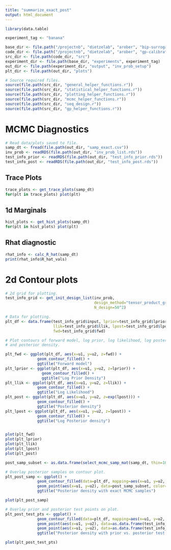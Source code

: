 ```yaml
---
title: "summarize_exact_post"
output: html_document
---
```


```r
library(data.table)

experiment_tag <- "banana"

base_dir <- file.path("/projectnb", "dietzelab", "arober", "bip-surrogates-paper")
code_dir <- file.path("/projectnb", "dietzelab", "arober", "gp-calibration")
src_dir <- file.path(code_dir, "src")
experiment_dir <- file.path(base_dir, "experiments", experiment_tag)
out_dir <- file.path(experiment_dir, "output", "inv_prob_setup")
plt_dir <- file.path(out_dir, "plots")

# Source required files.
source(file.path(src_dir, "general_helper_functions.r"))
source(file.path(src_dir, "statistical_helper_functions.r"))
source(file.path(src_dir, "plotting_helper_functions.r"))
source(file.path(src_dir, "mcmc_helper_functions.r"))
source(file.path(src_dir, "seq_design.r"))
source(file.path(src_dir, "gp_helper_functions.r"))
```

# MCMC Diagnostics
```r
# Read data/plots saved to file.
samp_dt <- fread(file.path(out_dir, "samp_exact.csv"))
inv_prob <- readRDS(file.path(out_dir, "inv_prob_list.rds"))
test_info_prior <- readRDS(file.path(out_dir, "test_info_prior.rds"))
test_info_post <- readRDS(file.path(out_dir, "test_info_post.rds"))
```

## Trace Plots
```r
trace_plots <- get_trace_plots(samp_dt)
for(plt in trace_plots) plot(plt)
```

## 1d Marginals
```r
hist_plots <- get_hist_plots(samp_dt)
for(plt in hist_plots) plot(plt)
```
## Rhat diagnostic
```r
rhat_info <- calc_R_hat(samp_dt)
print(rhat_info$R_hat_vals)
```

# 2d Contour plots
```r
# 2d grid for plotting.
test_info_grid <- get_init_design_list(inv_prob, 
                                       design_method="tensor_product_grid",
                                       N_design=50^2)

# Data for plotting.
plt_df <- data.frame(test_info_grid$input, lprior=test_info_grid$lprior,
                     llik=test_info_grid$llik, lpost=test_info_grid$lpost,
                     fwd=test_info_grid$fwd)
```

```r
# Plot contours of forward model, log prior, log likelihood, log posterior,
# and posterior density.

plt_fwd <- ggplot(plt_df, aes(x=u1, y=u2, z=fwd)) +
              geom_contour_filled() +
              ggtitle("Forward model")
plt_lprior <- ggplot(plt_df, aes(x=u1, y=u2, z=lprior)) +
                geom_contour_filled() +
                ggtitle("Log Prior Density")
plt_llik <- ggplot(plt_df, aes(x=u1, y=u2, z=llik)) +
              geom_contour_filled() +
              ggtitle("Log Likelihood")
plt_post <- ggplot(plt_df, aes(x=u1, y=u2, z=exp(lpost))) +
              geom_contour_filled() +
              ggtitle("Posterior density")
plt_lpost <- ggplot(plt_df, aes(x=u1, y=u2, z=lpost)) +
              geom_contour_filled() +
              ggtitle("Log Posterior density")


plot(plt_fwd)
plot(plt_lprior)
plot(plt_llik)
plot(plt_lpost)
plot(plt_post)
```

```r
post_samp_subset <- as.data.frame(select_mcmc_samp_mat(samp_dt, thin=100L))

# Overlay posterior samples on contour plot.
plt_post_samp <- ggplot() +
              geom_contour_filled(data=plt_df, mapping=aes(x=u1, y=u2, z=exp(lpost))) +
              geom_point(aes(x=u1, y=u2), data=post_samp_subset, color="grey", alpha=0.1) +
              ggtitle("Posterior density with exact MCMC samples")

plot(plt_post_samp)
```

```r
# Overlay prior and posterior test points on plot.
plt_post_test_pts <- ggplot() +
              geom_contour_filled(data=plt_df, mapping=aes(x=u1, y=u2, z=exp(lpost))) +
              geom_point(aes(x=u1, y=u2), data=as.data.frame(test_info_prior$input), color="red", alpha=0.5) +
              geom_point(aes(x=u1, y=u2), data=as.data.frame(test_info_post$input), color="grey", alpha=0.3) +
              ggtitle("Posterior density with prior vs. posterior test points")

plot(plt_post_test_pts)
```















